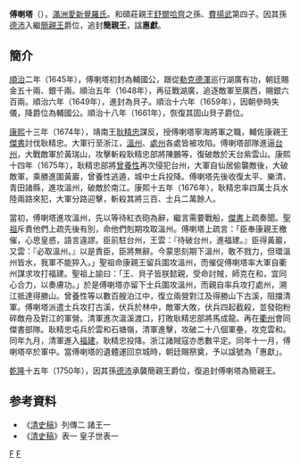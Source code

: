 {{Manchu name|[[爱新觉罗氏|爱新觉罗]]}}
'''傅喇塔'''（{{Bd|1625年||1676年}}），[[滿洲|滿洲]][[愛新覺羅氏|愛新覺羅氏]]。和碩莊親王[[舒爾哈齊|舒爾哈齊]]之孫、[[費揚武|費揚武]]第四子。因其孫[[德沛|德沛]]入繼[[簡親王|簡親王]]爵位，追封'''簡親王'''，諡'''惠獻'''。

==簡介==
[[順治|順治]]二年（1645年），傅喇塔初封為輔國公，跟從[[勒克德渾|勒克德渾]]巡行湖廣有功，朝廷賜金五十兩、銀千兩。順治五年（1648年），再征戰湖廣，追逐敵軍至廣西，賜銀六百兩。順治六年（1649年），進封為貝子。順治十六年（1659年），因朝參時失儀，降爵位為輔國公。順治十八年（1661年），恢復其固山貝子爵位。

[[康熙|康熙]]十三年（1674年），靖南王[[耿精忠|耿精忠]]謀反，授傅喇塔寧海將軍之職，輔佐康親王[[傑書|傑書]]討伐耿精忠。大軍行至浙江，[[溫州|溫州]]、[[處州|處州]]各處皆被攻陷。傅喇塔部隊進逼[[台州|台州]]，大戰敵軍於黃瑞山，攻擊斬殺耿精忠部將陳鵬等，復破敵於天台紫雲山。康熙十四年（1675年），耿精忠部將[[曾養性|曾養性]]再次侵犯台州，大軍自仙居偷襲敵後，大破敵軍，乘勝進圍黃巖，曾養性逃遁，城中士兵投降。傅喇塔先後收復太平、樂清、青田諸縣，進攻溫州，破敵於南江。康熙十五年（1676年），耿精忠率四萬士兵水陸兩路來犯，大軍分路迎擊，斬殺其將三百、士兵二萬餘人。

當初，傅喇塔進攻溫州，先以等待紅衣砲為辭，繼言需要戰船，[[傑書|傑書]]上疏奏聞。[[清聖祖|聖祖]]斥責他們上疏先後有別，命他們剋期攻取溫州。傅喇塔上疏言：「臣奉康親王檄催，心思皇惑，語言違謬。臣前駐台州，王雲：『待破台州，進福建。』臣得黃巖，又雲：『必取溫州。』以是責臣，臣將無辭。今蒙恩刻期下溫州，敢不戮力，但環溫州皆水，我軍不能猝入。」聖祖命康親王留兵圍攻溫州，而催促傅喇塔率大軍自衢州謀求攻打福建。聖祖上諭曰：「王、貝子皆朕懿親，受命討賊，師克在和，宜同心合力，以奏膚功。」於是傅喇塔亦留下士兵圍攻溫州，而親自率兵攻打處州，溯江抵達得勝山。曾養性等以數百艘泊江中，復立兩營對江及得勝山下古溪，阻擋清軍。傅喇塔派遣士兵攻打古溪，伏兵於林中，敵軍大敗，伏兵四起截殺，並發砲粉碎敵舟及對江的軍營。清軍進次溫溪渡口，打敗耿精忠部將馬成龍。再在[[衢州|衢州]]會同傑書部隊。耿精忠屯兵於雲和石塘嶺，清軍進擊，攻破二十八個軍壘，攻克雲和。同年九月，清軍進入[[福建|福建]]，耿精忠投降。浙江諸賊寇亦悉數平定。同年十一月，傅喇塔卒於軍中。當傅喇塔的遺體運回京城時，朝廷賜祭奠，予以諡號為「惠獻」。

[[乾隆|乾隆]]十五年（1750年），因其孫[[德沛|德沛]]承襲簡親王爵位，復追封傅喇塔為簡親王。

== 参考資料 ==
*《[[清史稿|清史稿]]》列傳二 諸王一
*《[[清史稿|清史稿]]》表一 皇子世表一

[[Category:简亲王|F]]
[[Category:愛新覺羅氏|F]]
